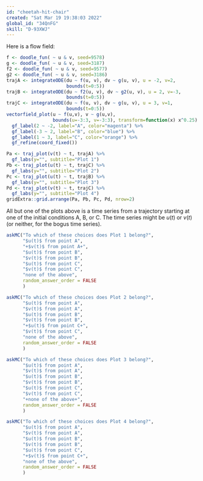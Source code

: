 ```yaml
---
id: "cheetah-hit-chair"
created: "Sat Mar 19 19:38:03 2022"
global_id: "34QnFG"
skill: "D-93XWJ"
---
```




Here is a flow field:

```r
f <- doodle_fun( ~ u & v, seed=9578)
g <- doodle_fun( ~ u & v, seed=3187)
f2 <- doodle_fun( ~ u & v, seed=9577)
g2 <- doodle_fun( ~ u & v, seed=3186)
trajA <- integrateODE(du ~ f(u, v), dv ~ g(u, v), u = -2, v=2,
                      bounds(t=0:5))
trajB <- integrateODE(du ~ f2(u, v), dv ~ g2(u, v), u = 2, v=-3,
                      bounds(t=0:5))
trajC <- integrateODE(du ~ f(u, v), dv ~ g(u, v), u = 3, v=1,
                      bounds(t=0:5))
vectorfield_plot(u ~ f(u,v), v ~ g(u,v), 
                 bounds(u=-3:3, v=-3:3), transform=function(x) x^0.25) %>%
  gf_label(2 ~ -2, label="A", color="magenta") %>%
  gf_label(-3 ~ 2, label="B", color="blue") %>%
  gf_label(1 ~ 3, label="C", color="orange") %>%
  gf_refine(coord_fixed())
```

```r
Pa <- traj_plot(v(t) ~ t, trajA) %>%
  gf_labs(y="", subtitle="Plot 1")
Pb <- traj_plot(u(t) ~ t, trajC) %>%
  gf_labs(y="", subtitle="Plot 2")
Pc <- traj_plot(u(t) ~ t, trajB) %>%
  gf_labs(y="", subtitle="Plot 3")
Pd <- traj_plot(v(t) ~ t, trajC) %>%
  gf_labs(y="", subtitle="Plot 4")
gridExtra::grid.arrange(Pa, Pb, Pc, Pd, nrow=2)
```

All but one of the plots above is a time series from a trajectory starting at one of the initial conditions A, B, or C. The time series might be $u(t)$ or $v(t)$ (or neither, for the bogus time series).

```r
askMC("To which of these choices does Plot 1 belong?",
      "$u(t)$ from point A",
      "+$v(t)$ from point A+",
      "$u(t)$ from point B",
      "$v(t)$ from point B",
      "$u(t)$ from point C",
      "$v(t)$ from point C",
      "none of the above",
      random_answer_order = FALSE
      )
```

```r
askMC("To which of these choices does Plot 2 belong?",
      "$u(t)$ from point A",
      "$v(t)$ from point A",
      "$u(t)$ from point B",
      "$v(t)$ from point B",
      "+$u(t)$ from point C+",
      "$v(t)$ from point C",
      "none of the above",
      random_answer_order = FALSE
      )
```

```r
askMC("To which of these choices does Plot 3 belong?",
      "$u(t)$ from point A",
      "$v(t)$ from point A",
      "$u(t)$ from point B",
      "$v(t)$ from point B",
      "$u(t)$ from point C",
      "$v(t)$ from point C",
      "+none of the above+",
      random_answer_order = FALSE
      )
```

```r
askMC("To which of these choices does Plot 4 belong?",
      "$u(t)$ from point A",
      "$v(t)$ from point A",
      "$u(t)$ from point B",
      "$v(t)$ from point B",
      "$u(t)$ from point C",
      "+$v(t)$ from point C+",
      "none of the above",
      random_answer_order = FALSE
      )
```
